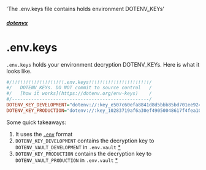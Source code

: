   'The .env.keys file contains holds environment DOTENV_KEYs'

##### [dotenvx](/docs)
# .env.keys

`.env.keys` holds your environment decryption DOTENV_KEYs. Here is what it looks like.

```ini {{ title: '.env.keys' }}
#/!!!!!!!!!!!!!!!!!!!.env.keys!!!!!!!!!!!!!!!!!!!!!!/
#/   DOTENV_KEYs. DO NOT commit to source control   /
#/   [how it works](https://dotenv.org/env-keys)    /
#/--------------------------------------------------/
DOTENV_KEY_DEVELOPMENT="dotenv://:key_e507c60efa8841d8d5bbb85bd701ee92406cf3b06506d1d80f1553c2a72791e4@dotenvx.com/vault/.env.vault?environment=development"
DOTENV_KEY_PRODUCTION="dotenv://:key_10283719af6a30ef49050048617f4fea10c23a38021fbebeb9fd858caa01852e@dotenvx.com/vault/.env.vault?environment=production"
```

Some quick takeaways:

1. It uses the [`.env`](/docs/env-file) format
2. `DOTENV_KEY_DEVELOPMENT` contains the decryption key to `DOTENV_VAULT_DEVELOPMENT` in `.env.vault` [*](/docs/env-vault-file)
3. `DOTENV_KEY_PRODUCTION` contains the decryption key to `DOTENV_VAULT_PRODUCTION` in `.env.vault` [*](/docs/env-vault-file)
